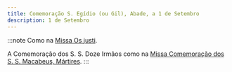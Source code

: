 ```yaml
---
title: Comemoração S. Egídio (ou Gil), Abade, a 1 de Setembro
description: 1 de Setembro
---
```


:::note
Como na [Missa Os justi](/missal/comum/16abades).

A Comemoração dos S. S. Doze Irmãos como na [Missa Comemoração dos S. S. Macabeus, Mártires](/missal/santos/08-01).
:::

